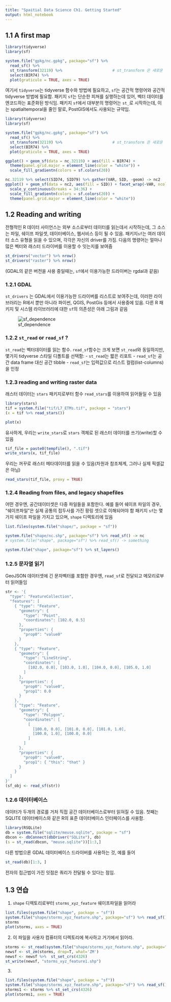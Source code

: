 ```yaml
---
title: "Spaitial Data Science Ch1. Getting Started"
output: html_notebook
---
```


## 1.1 A first map

```r
library(tidyverse)
library(sf)

system.file("gpkg/nc.gpkg", package="sf") %>% 
  read_sf() %>% 
  st_transform(32119) %>%                      # st_transform 은 새로운 참조체계(EPSG코드 32119의 노스캐롤라이나 주)로 변환됨 
  select(BIR74) %>% 
  plot(graticule = TRUE, axes = TRUE)

```

여기서 `tidyverse`는 tidyverse 함수와 방법에 필요하고, `sf`는 공간적 명령어와 공간적 tidyverse 방법에 필요함. 패키지 `sf`는 단순한 피쳐를 실행하는데 있어, 벡터 데이터를 엔코드하는 표준화된 방식임. 패키지 `sf`에서 대부분의 명령어는 `st_`로 시작하는데, 이는 spatialtemporal을 줄인 말로, PostGIS에서도 사용되는 규약임.



```r
library(tidyverse)
library(sf)

system.file("gpkg/nc.gpkg", package="sf") %>% 
  read_sf() %>% 
  st_transform(32119) %>%                      # st_transform 은 새로운 참조체계(EPSG코드 32119의 노스캐롤라이나 주)로 변환됨 
  select(BIR74) %>% 
  plot(graticule = TRUE, axes = TRUE)

```



```r
ggplot() + geom_sf(data = nc.32119) + aes(fill = BIR74) +
  theme(panel.grid.major = element_line(color = "white")) +
  scale_fill_gradientn(colors = sf.colors(20))
```


```r
nc.32119 %>% select(SID74, SID79) %>% gather(VAR, SID, -geom) -> nc2
ggplot() + geom_sf(data = nc2, aes(fill = SID)) + facet_wrap(~VAR, ncol = 1) +
  scale_y_continuous(breaks = 34:36) +
  scale_fill_gradientn(colors = sf.colors(20)) +
  theme(panel.grid.major = element_line(color = "white"))
```

## 1.2 Reading and writing
전형적인 R 데이터 사이언스는 외부 소스로부터 데이터를 읽는데서 시작하는데, 그 소스는 파일, 쉐이프 파일셋, 데이터베이스, 웹서비스 등이 될 수 있음. 
패키지`sf`는 여러 데이터 소스 유형을 읽을 수 있으며, 각각은 자신의 driver를 가짐. 다음의 명령어는 얼마나 많은 벡터와 래스터 드라이버를 이용할 수 잇는지를 보여줌

```r
st_drivers("vector") %>% nrow()
st_drivers("raster") %>% nrow()
```
(GDAL의 같은 버전을 사용 중일때는, `sf`에서 이용가능한 드라이버는 rgdal과 같음)

### 1.2.1 GDAL
`st_drivers` 는 GDAL에서 이용가능한 드라이버를 리스트로 보여주는데, 이러한 라이브러리는 R에서 뿐만 아니라 파이썬, QGIS, PostGis 등에서 사용중에 있음. 다른 R 패키지 및 시스템 라이브러리에 대한 `sf`의 의존성은 아래 그림과 같음


![sf_dependence](./figures/sf_deps.png)

### 1.2.2 `st_read` or `read_sf` ?
`st_read`는 벡터데이터를 읽는 함수. `read_sf`함수는 크게 보면 `st_read`와 동일하지만, 몇가지 tidyverse 스타일 디폴트를 선택함:
- `st_read`는 짧은 리포트
- `read_sf`는 공간 data frame 대신 공간 tibble
- `read_sf`는 입력값으로 리스트 컬럼(list-columns)을 인정


### 1.2.3 reading and writing raster data
래스터 데이터는 `stars` 패키지로부터 함수 `read_stars`를 이용하여 읽어들일 수 있음 
```r
library(stars)
tif = system.file("tif/L7_ETMs.tif", package = "stars")
(x = tif %>% read_stars())

```

```r
plot(x)
```

유사하게, 우리는 `write_stars`로 `stars` 객체로 된 래스터 데이터를 쓰기(write)할 수 있음

```r
tif_file = paste0(tempfile(), ".tif")
write_stars(x, tif_file)
```

우리는 꺼꾸로 래스터 메타데이터를 읽을 수 있음(차원과 참조체계, 그러나 실제 픽셀값은 아님)

```r
read_stars(tif_file, proxy = TRUE)
```

### 1.2.4 Reading from files, and legacy shapefiles

어떤 경우엔, 공간데이터셋은 다중 파일들을 포함한다. 예를 들어 쉐이프 파일의 경우, "쉐이프파일"은 실제 공통의 접두사를 가진 팡링 셋으로 이해되어야 함
패키지 `sf`는 몇가지 쉐이프 파일을 가지고 있으며, `shape` 디렉토리에 있음

```r
list.files(system.file("shape/", package = "sf"))
```

```r
system.file("shape/nc.shp", package="sf") %>% read_sf() -> nc
# system.file("shape", package="sf") %>% read_sf() -> something
```


```r
system.file("shape", package="sf") %>% st_layers()
```

### 1.2.5 문자열 읽기
GeoJSON 데이터셋에 긴 문자벡터를 포함한 경우엔, `read_sf`로 전달되고 메모리로부터 읽어들임

```r
str <- '{
  "type": "FeatureCollection",
  "features": [
    { "type": "Feature",
      "geometry": {
        "type": "Point",
        "coordinates": [102.0, 0.5]
      },
      "properties": {
        "prop0": "value0"
      }
    },
    { "type": "Feature",
      "geometry": {
        "type": "LineString",
        "coordinates": [
          [102.0, 0.0], [103.0, 1.0], [104.0, 0.0], [105.0, 1.0]
        ]
      },
      "properties": {
        "prop0": "value0",
        "prop1": 0.0
      }
    },
    { "type": "Feature",
      "geometry": {
        "type": "Polygon",
        "coordinates": [
          [
            [100.0, 0.0], [101.0, 0.0], [101.0, 1.0],
            [100.0, 1.0], [100.0, 0.0]
          ]
        ]
      },
      "properties": {
        "prop0": "value0",
        "prop1": { "this": "that" }
      }
    }
  ]
}'
(sf_obj <- read_sf(str))
```

### 1.2.6 데이터베이스
데이터가 두개의 경로를 거처 직접 공간 데이터베이스로부터 읽혀질 수 있음. 첫째는 SQLITE 데이터베이스와 같은 R의 표준 데이터베이스 인터페이스를 사용함. 
```r
library(RSQLite)
db = system.file("sqlite/meuse.sqlite", package = "sf")
dbcon <- dbConnect(dbDriver("SQLite"), db)
(s = st_read(dbcon, "meuse.sqlite"))[1:3,]
```

다른 방법으론 GDAL 데이터베이스 드라이버를 사용하는 것, 예를 들어

```r
st_read(db)[1:3, ]
```

전자의 접근법이 가진 잇점은 쿼리가 전달될 수 있다는 점임.

## 1.3 연습

1. `shape` 디렉토리로부터 `storms_xyz_feature` 쉐이프파일을 읽어라
```r
list.files(system.file("shape", package = "sf"))
system.file("shape/storms_xyz_feature.shp", package="sf") %>% read_sf() -> storms
storms
plot(storms, axes = TRUE)
```

2. 이 파일을 사용자 컴퓨터의 디렉토리에 복사하고 거기에서 읽어라.
```r
storms <- st_read(system.file("shape/storms_xyz_feature.shp", package="sf"))
newsf <- st_zm(storms, drop=T, what='ZM')
newsf <- newsf %>%  st_set_crs(4326)
st_write(newsf, "storms_xyz_feature1.shp")
```

3. 
```r
list.files(system.file("shape", package = "sf"))
system.file("shape/storms_xyz_feature.shp", package="sf") %>% read_sf() -> storms
storms1 <- storms %>% st_set_crs(4326)
plot(storms1, axes = TRUE)
```

